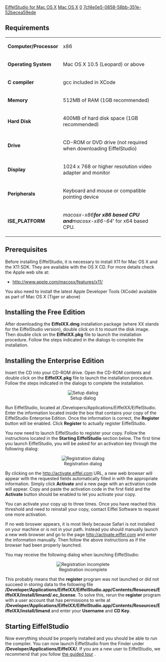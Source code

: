 [[Property:title|EiffelStudio for Mac OS X]]
[[Property:link_title|Mac OS X]]
[[Property:weight|0]]
[[Property:uuid|7cf4e0e5-0858-58bb-351e-52becea59ede]]
{{Note| The Mac OS X version is currently only available under the GPL license and can be downloaded by following the instructions at http://dev.eiffel.com/EiffelOnMac. The instructions below are not currently applicable for Mac OS X.}}

==Requirements==

{| 
|- 
| '''Computer/Processor'''
| x86
|- 
| '''Operating System'''
| Mac OS X 10.5 (Leopard) or above
|- 
| '''C compiler'''
| gcc included in XCode
|- 
| '''Memory'''
| 512MB of RAM (1GB recommended)
|- 
| '''Hard Disk'''
| 400MB of hard disk space (1GB recommended) 
|- 
| '''Drive'''
| CD-ROM or DVD drive (not required when downloading EiffelStudio)
|- 
| '''Display'''
| 1024 x 768 or higher resolution video adapter and monitor
|- 
| '''Peripherals'''
| Keyboard and mouse or compatible pointing device
|- 
| '''ISE_PLATFORM'''
| ''macosx-x86''' for x86 based CPU and '''macosx-x86-64''' for x64 based CPU. 
|}


==Prerequisites==

Before installing EiffelStudio, it is necessary to install X11 for Mac OS X and the X11 SDK. They are available with the OS X CD. For more details check the Apple web site at: 
* [http://www.apple.com/macosx/features/x11/ http://www.apple.com/macosx/features/x11/] 

You also need to install the latest Apple Developer Tools (XCode) available as part of Mac OS X (Tiger or above)


==Installing the Free Edition==

After downloading the '''EiffelXX.dmg''' installation package (where XX stands for the EiffelStudio version), double click on it to mount the disk image. Then double click on the '''EiffelXX.pkg''' file to launch the installation procedure. Follow the steps indicated in the dialogs to complete the installation.

==Installing the Enterprise Edition==

Insert the CD into your CD-ROM drive. Open the CD-ROM contents and double click on the '''EiffelXX.pkg''' file to launch the installation procedure. Follow the steps indicated in the dialogs to complete the installation.

<center> [[Image:56--mac-setup|Setup dialog]] </center>

Run EiffelStudio, located at /Developers/Applications/EiffelXX/EiffelStudio. Enter the information located inside the box that contains your copy of the EiffelStudio Enterprise Edition. Once the information is correct, the '''Register''' button will be enabled. Click '''Register''' to actually register EiffelStudio.

You now need to launch EiffelStudio to register your copy. Follow the instructions located in the '''Starting EiffelStudio''' section below. The first time you launch EiffelStudio, you will be asked for an activation key through the following dialog:

<center> [[Image:56--mac-registration|Registration dialog]] </center>

By clicking on the [http://activate.eiffel.com http://activate.eiffel.com]  URL, a new web browser will appear with the requested fields automatically filled in with the appropriate information. Simply click '''Activate''' and a new page with an activation code will appear. Copy and paste the activation code in the first field and the '''Activate''' button should be enabled to let you activate your copy.

You can activate your copy up to three times. Once you have reached this threshold and need to reinstall your copy, contact Eiffel Software to request one more activation.

If no web broswer appears, it is most likely because Safari is not installed on your machine or is not in your path. Instead you should manually launch a new web browser and go to the page [http://activate.eiffel.com http://activate.eiffel.com]  and enter the information manually. Then follow the above instructions as if the browser had been properly launched.

You may receive the following dialog when launching EiffelStudio:

<center> [[Image:56--mac-registration-error|Registration incomplete]] </center>

This probably means that the '''register''' program was not launched or did not succeed in storing data to the following file '''/Developer/Applications/EiffelXX/EiffelStudio.app/Contents/Resources/EiffelXX/install/limand/.ec_license'''. To solve this, rerun the '''register''' program with a user account that has permissions to write at '''/Developer/Applications/EiffelXX/EiffelStudio.app/Contents/Resources/EiffelXX/install/limand''' and enter your '''Username''' and '''CD Key'''.

==Starting EiffelStudio==

Now everything should be properly installed and you should be able to run the compiler. You can now launch EiffelStudio from the Finder under '''/Developer/Applications/EiffelXX/'''. If you are a new user to EiffelStudio, we recommend that you follow [[EiffelStudio: A Guided Tour|the guided tour]] .




